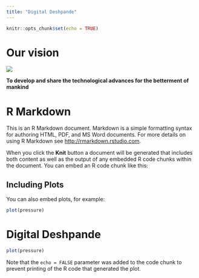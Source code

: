 ```yaml
---
title: "Digital Deshpande"
---
```

```r
knitr::opts_chunk$set(echo = TRUE)
```


# Our vision

![](images/logo.png)

__To develop and share the technological advances for the betterment of mankind__

# R Markdown

This is an R Markdown document. Markdown is a simple formatting syntax for authoring HTML, PDF, and MS Word documents. For more details on using R Markdown see <http://rmarkdown.rstudio.com>.

When you click the **Knit** button a document will be generated that includes both content as well as the output of any embedded R code chunks within the document. You can embed an R code chunk like this:

## Including Plots

You can also embed plots, for example:
```r
plot(pressure)
```

# Digital Deshpande

```r
plot(pressure)
```

Note that the `echo = FALSE` parameter was added to the code chunk to prevent printing of the R code that generated the plot.
